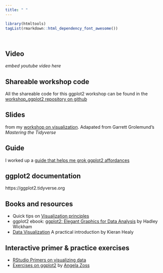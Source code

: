 ```yaml
---
title: " "
---
```


```r
library(htmltools)
tagList(rmarkdown::html_dependency_font_awesome())
```

<p> &nbsp;

## Video

_embed youtube video here_

## Shareable workshop code

All the shareable code for this ggplot2 workshop can be found in the [workshop_ggplot2 repository on github](https://github.com/libjohn/workshop_ggplot2)

## Slides

from my [workshop on visualization](//slides/index.html).  Adapated from Garrett Grolemund's _Mastering the Tidyverse_

## Guide

I worked up a [guide that helps me grok ggplot2 affordances](guide.html)

## ggplot2 documentation

https://ggplot2.tidyverse.org

## Books and resources

- Quick tips on [Visualization principles](https://introds.org/slides/w4_d1-effective-dataviz/w4_d1-effective-dataviz.html#26)
- ggplot2 ebook:  [ggplot2: Elegant Graphics for Data Analysis](https://ggplot2-book.org/) by Hadley Wickham
- [Data Visualization](https://socviz.co/gettingstarted.html#gettingstarted) A practical introduction by Kieran Healy

## Interactive primer & practice exercises

- [RStudio Primers on visualizing data](https://rstudio.cloud/learn/primers/3)
- [Exercises on ggplot2](https://github.com/amzoss/ggplot2-DF19) by [Angela Zoss](https://library.duke.edu/about/directory/staff/angela.zoss)

